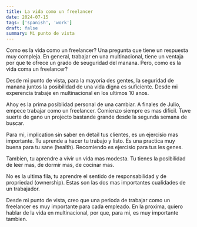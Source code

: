 ```yaml
---
title: La vida como un freelancer
date: 2024-07-15
tags: ['spanish', 'work']
draft: false
summary: Mi punto de vista
---
```


Como es la vida como un freelancer? Una pregunta que tiene un respuesta muy compleja. En general, trabajar en una multinacional, tiene un ventaja por que te ofrece un grado de seuguridad del manana. Pero, como es la vida coma un freelancer?

Desde mi punto de vista, para la mayoria des gentes, la seguridad de manana juntos la posibilidad de una vida digna es suficiente. Desde mi experencia trabaje en multinacional en los ultimos 10 anos.

Ahoy es la prima posiblidad personal de una cambiar. A finales de Julio, empece trabajar como un freelancer. Comienzo siempre es mas dificil. Tuve suerte de gano un projecto bastande grande desde la segunda semana de buscar.

Para mi, implication sin saber en detail tus clientes, es un ejercisio mas importante. Tu aprende a hacer tu trabajo y listo. Es una practica muy buena para tu sane (health). Recomiendo es ejercisio para tus les genes.

Tambien, tu aprendre a vivir un vida mas modesta. Tu tienes la posibilidad de leer mas, de dormir mas, de cocinar mas.

No es la ultima fila, tu aprendre el sentido de responsabilidad y de propriedad (ownership). Estas son las dos mas importantes cualidades de un trabajador.

Desde mi punto de vista, creo que una perioda de trabajar como un freelancer es muy importante para cada empleado.
En la proxima, quiero hablar de la vida en multinacional, por que, para mi, es muy importante tambien.
